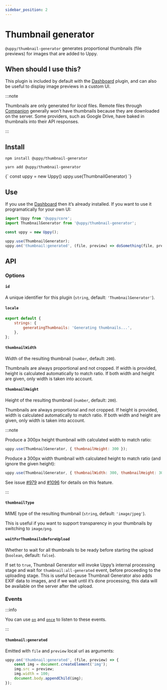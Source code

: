 ```yaml
---
sidebar_position: 2
---
```




# Thumbnail generator

`@uppy/thumbnail-generator` generates proportional thumbnails (file previews)
for images that are added to Uppy.

## When should I use this?

This plugin is included by default with the
[Dashboard](/docs/user-interfaces/dashboard) plugin, and can also be useful to
display image previews in a custom UI.

:::note

Thumbnails are only generated for _local_ files. Remote files through
[Companion](/docs/companion) generally won’t have thumbnails because they are
downloaded on the server. Some providers, such as Google Drive, have baked in
thumbnails into their API responses.

:::

## Install

<Tabs>
  <TabItem value="npm" label="NPM" default>

```shell
npm install @uppy/thumbnail-generator
```

  </TabItem>

  <TabItem value="yarn" label="Yarn">

```shell
yarn add @uppy/thumbnail-generator
```

  </TabItem>

  <TabItem value="cdn" label="CDN">
    <UppyCdnExample>
      {`
        const uppy = new Uppy()
        uppy.use(ThumbnailGenerator)
      `}
    </UppyCdnExample>
  </TabItem>
</Tabs>

## Use

If you use the [Dashboard](/docs/user-interfaces/dashboard) then it’s already
installed. If you want to use it programatically for your own UI:

```js showLineNumbers
import Uppy from '@uppy/core';
import ThumbnailGenerator from '@uppy/thumbnail-generator';

const uppy = new Uppy();

uppy.use(ThumbnailGenerator);
uppy.on('thumbnail:generated', (file, preview) => doSomething(file, preview));
```

## API

### Options

#### `id`

A unique identifier for this plugin (`string`, default: `'ThumbnailGenerator'`).

#### `locale`

```js
export default {
	strings: {
		generatingThumbnails: 'Generating thumbnails...',
	},
};
```

#### `thumbnailWidth`

Width of the resulting thumbnail (`number`, default: `200`).

Thumbnails are always proportional and not cropped. If width is provided, height
is calculated automatically to match ratio. If both width and height are given,
only width is taken into account.

#### `thumbnailHeight`

Height of the resulting thumbnail (`number`, default: `200`).

Thumbnails are always proportional and not cropped. If height is provided, width
is calculated automatically to match ratio. If both width and height are given,
only width is taken into account.

:::note

Produce a 300px height thumbnail with calculated width to match ratio:

```js
uppy.use(ThumbnailGenerator, { thumbnailHeight: 300 });
```

Produce a 300px width thumbnail with calculated height to match ratio (and
ignore the given height):

```js
uppy.use(ThumbnailGenerator, { thumbnailWidth: 300, thumbnailHeight: 300 });
```

See issue [#979](https://github.com/transloadit/uppy/issues/979) and
[#1096](https://github.com/transloadit/uppy/pull/1096) for details on this
feature.

:::

#### `thumbnailType`

MIME type of the resulting thumbnail (`string`, default: `'image/jpeg'`).

This is useful if you want to support transparency in your thumbnails by
switching to `image/png`.

#### `waitForThumbnailsBeforeUpload`

Whether to wait for all thumbnails to be ready before starting the upload
(`boolean`, default: `false`).

If set to `true`, Thumbnail Generator will invoke Uppy’s internal processing
stage and wait for `thumbnail:all-generated` event, before proceeding to the
uploading stage. This is useful because Thumbnail Generator also adds EXIF data
to images, and if we wait until it’s done processing, this data will be
available on the server after the upload.

### Events

:::info

You can use [`on`](/docs/uppy-core#onevent-action) and
[`once`](/docs/uppy-core#onceevent-action) to listen to these events.

:::

#### `thumbnail:generated`

Emitted with `file` and `preview` local url as arguments:

```js
uppy.on('thumbnail:generated', (file, preview) => {
	const img = document.createElement('img');
	img.src = preview;
	img.width = 100;
	document.body.appendChild(img);
});
```
